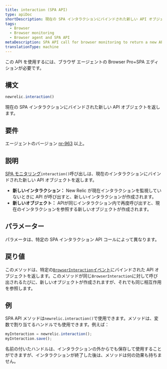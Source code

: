 ```yaml
---
title: interaction (SPA API)
type: apiDoc
shortDescription: 現在の SPA インタラクションにバインドされた新しい API オブジェクトを返します。
tags:
  - Browser
  - Browser monitoring
  - Browser agent and SPA API
metaDescription: SPA API call for browser monitoring to return a new API object that is bound to the current interaction.
translationType: machine
---
```


<Callout variant="important">
  この API を使用するには、ブラウザ エージェントの Browser Pro+SPA エディションが必要です。
</Callout>

## 構文

```js
newrelic.interaction()
```

現在の SPA インタラクションにバインドされた新しい API オブジェクトを返します。

## 要件

エージェントのバージョン [nr-963](/docs/release-notes/new-relic-browser-release-notes/browser-agent-release-notes) 以上。

## 説明

[SPA モニタリング](/docs/browser/single-page-app-monitoring/get-started/introduction-single-page-app-monitoring)`interaction()`呼び出しは、現在のインタラクションにバインドされた新しい API オブジェクトを返します。

* **新しいインタラクション：** New Relic が現在インタラクションを監視していないときに API が呼び出すと、新しいインタラクションが作成されます。
* **新しいオブジェクト：** APIが同じインタラクション内で再度呼び出すと、現在のインタラクションを参照する新しいオブジェクトが作成されます。

## パラメーター

パラメータは、特定の SPA インタラクション API コールによって異なります。

## 戻り値

このメソッドは、特定の[`BrowserInteraction`イベント](/docs/insights/explore-data/attributes/browser-default-attributes-insights#browserinteraction-attributes)にバインドされた API オブジェクトを返します。このメソッドが同じ`BrowserInteraction`に対して呼び出されるたびに、新しいオブジェクトが作成されますが、それでも同じ相互作用を参照します。

## 例

SPA API メソッドは`newrelic.interaction()`で使用できます。メソッドは、変数で割り当てるハンドルでも使用できます。例えば：

```js
myInteraction = newrelic.interaction();
myInteraction.save();
```

名前の付いたハンドルは、インタラクションの外からでも保存して使用することができますが、インタラクションが終了した後は、メソッドは何の効果も持ちません。
